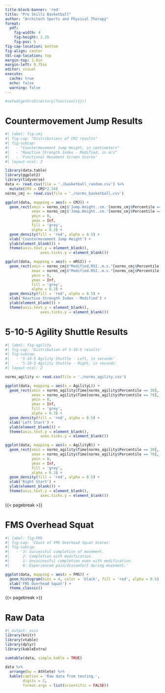 ```yaml
---
title-block-banner: 'red'
title: "Pro Skills Basketball"
author: "Architech Sports and Physical Therapy"
format: 
  pdf:
    fig-width: 4
    fig-height: 2.25
    fig-pos: h
fig-cap-location: bottom
fig-align: center
tbl-cap-location: top
margin-top: 1.0in
margin-left: 0.75in
editor: visual
execute: 
  cache: true
  echo: false
  warning: false
---
```


```r
#setwd(getSrcDirectory(function(){}))
```

# Countermovement Jump Results

```r
#| label: fig-cmj
#| fig-cap: "Distributions of CMJ results"
#| fig-subcap:
#|   - "Countermovement Jump Height, in centimeters"
#|   - "Reactive Strength Index - Modified, in m/s"
#|   - 'Functional Movement Screen Scores'
#| layout-ncol: 2

library(data.table)
library(ggplot2)
library(tidyverse)
data <- read.csv(file = './basketball_random.csv') %>%
  mutate(CMJ = CMJ*2.54)
norms_cmj <- read.csv(file = './norms_basketball.csv')

ggplot(data, mapping = aes(x = CMJ)) +
  geom_rect(xmin = norms_cmj$'Jump.Height..cm.'[norms_cmj$Percentile == '25th'],
            xmax = norms_cmj$'Jump.Height..cm.'[norms_cmj$Percentile == '75th'],
            ymin = 0,
            ymax = Inf,
            fill = 'grey',
            alpha = 0.3) +
  geom_density(fill = 'red', alpha = 0.5) +
  xlab('Countermovement Jump Height') +
  ylab(element_blank()) +
  theme(axis.text.y = element_blank(),
                axes.ticks.y = element_blank())

ggplot(data, mapping = aes(x = mRSI)) +
  geom_rect(xmin = norms_cmj$"Modified.RSI..m.s."[norms_cmj$Percentile == '25th'],
            xmax = norms_cmj$"Modified.RSI..m.s."[norms_cmj$Percentile == '75th'],
            ymin = 0,
            ymax = Inf,
            fill = 'grey',
            alpha = 0.3) +
  geom_density(fill = 'red', alpha = 0.5) +
  xlab('Reactive Strength Index - Modified') +
  ylab(element_blank()) +
  theme(axis.text.y = element_blank(),
                axes.ticks.y = element_blank())

```

# 5-10-5 Agility Shuttle Results

```r
#| label: fig-agility
#| fig-cap: 'Distribution of 5-10-5 results'
#| fig-subcap: 
#|   - '5-10-5 Agility Shuttle - Left, in seconds'
#|   - '5-10-5 Agility Shuttle - Right, in seconds'
#| layout-ncol: 2

norms_agility <- read.csv(file = './norms_agility.csv')

ggplot(data, mapping = aes(x = AgilityL)) +
  geom_rect(xmin = norms_agility$Time[norms_agility$Percentile == 30],
            xmax = norms_agility$Time[norms_agility$Percentile == 70],
            ymin = 0,
            ymax = Inf,
            fill = 'grey',
            alpha = 0.3) +
  geom_density(fill = 'red', alpha = 0.5) +
  xlab('Left Start') +
  ylab(element_blank()) +
  theme(axis.text.y = element_blank(),
                axes.ticks.y = element_blank())

ggplot(data, mapping = aes(x = AgilityR)) +
  geom_rect(xmin = norms_agility$Time[norms_agility$Percentile == 30],
            xmax = norms_agility$Time[norms_agility$Percentile == 70],
            ymin = 0,
            ymax = Inf,
            fill = 'grey',
            alpha = 0.3) +
  geom_density(fill = 'red', alpha = 0.5) +
  xlab('Right Start') +
  ylab(element_blank()) +
  theme(axis.text.y = element_blank(),
                axes.ticks.y = element_blank())

```

{{< pagebreak >}}

# FMS Overhead Squat

```r
#| label: fig-FMS
#| fig-cap: 'Count of FMS Overhead Squat Scores'
#| fig-subcap: 
#|   - '3: Successful completion of movement.
#|      2: Completion with modification.
#|      1: Unsuccessful completion even with modification.
#|      0: Experienced pain/discomfort during movement.'

ggplot(data, mapping = aes(x = FMS)) +
  geom_histogram(bins = 4, color = 'black', fill = 'red', alpha = 0.5) +
  xlab('FMS Overhead Squat') +
  theme_classic()
```

{{< pagebreak >}}

# Raw Data {#raw-data}

```r
#| output: asis
library(knitr)
library(vtable)
library(dplyr)
library(kableExtra)

sumtable(data, simple.kable = TRUE)
  
data %>%
  arrange(by = Athlete) %>%
  kable(caption = 'Raw data from testing.', 
        digits = 2, 
        format.args = list(scientific = FALSE))


```

